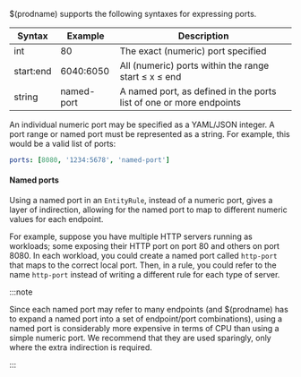 $(prodname) supports the following syntaxes for expressing ports.

| Syntax    | Example    | Description                                                         |
| --------- | ---------- | ------------------------------------------------------------------- |
| int       | 80         | The exact (numeric) port specified                                  |
| start&#58;end | 6040&#58;6050  | All (numeric) ports within the range start &#8804; x &#8804; end              |
| string    | named-port | A named port, as defined in the ports list of one or more endpoints |

An individual numeric port may be specified as a YAML/JSON integer. A port range or
named port must be represented as a string. For example, this would be a valid list of ports:

```yaml
ports: [8080, '1234:5678', 'named-port']
```

#### Named ports

Using a named port in an `EntityRule`, instead of a numeric port, gives a layer of indirection,
allowing for the named port to map to different numeric values for each endpoint.

For example, suppose you have multiple HTTP servers running as workloads; some exposing their HTTP
port on port 80 and others on port 8080. In each workload, you could create a named port called
`http-port` that maps to the correct local port. Then, in a rule, you could refer to the name
`http-port` instead of writing a different rule for each type of server.

:::note

Since each named port may refer to many endpoints (and $(prodname) has to expand a named port into
a set of endpoint/port combinations), using a named port is considerably more expensive in terms
of CPU than using a simple numeric port. We recommend that they are used sparingly, only where
the extra indirection is required.

:::

